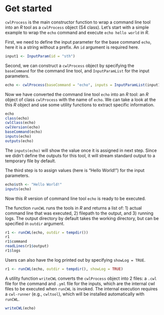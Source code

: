 \mainmatter

# Get started 

`cwlProcess` is the main constructor function to wrap a command line
tool into an _R_ tool as a `cwlProcess` object (S4 class).  Let's
start with a simple example to wrap the `echo` command and execute
`echo hello world` in _R_.

First, we need to define the input parameter for the base command
`echo`, here it is a string without a prefix. An `id` argument is
required here.

```r
input1 <- InputParam(id = "sth")
```

Second, we can construct a `cwlProcess` object by specifying the
`baseCommand` for the command line tool, and `InputParamList` for the
input parameters. 
```r
echo <- cwlProcess(baseCommand = "echo", inputs = InputParamList(input1))
```

Now we have converted the command line tool `echo` into an _R_ tool:
an _R_ object of class `cwlProcess` with the name of `echo`. We can
take a look at the this _R_ object and use some utility functions to
extract specific information.

```r
echo
class(echo)
cwlClass(echo)
cwlVersion(echo)
baseCommand(echo)
inputs(echo)
outputs(echo)
```

The `inputs(echo)` will show the value once it is assigned in next
step. Since we didn't define the outputs for this tool, it will stream
standard output to a temporary file by default.

The third step is to assign values (here is "Hello World!") for the
input parameters.

```r
echo$sth <- "Hello World!"
inputs(echo)
```

Now this _R_ version of command line tool `echo` is ready to be
executed. 

The function `runCWL` runs the tools in _R_ and returns a list of: 1)
actual command line that was executed, 2) filepath to the output, and
3) running logs. The output directory by default takes the working
directory, but can be specified in `outdir` argument.

```r
r1 <- runCWL(echo, outdir = tempdir())
r1
r1$command
readLines(r1$output)
r1$logs
```

Users can also have the log printed out by specifying `showLog = TRUE`.

```r
r1 <- runCWL(echo, outdir = tempdir(), showLog = TRUE)
```

A utility function `writeCWL` converts the `cwlProcess` object into 2
files: a `.cwl` file for the command and `.yml` file for the inputs,
which are the internal cwl files to be executed when `runCWL` is
invoked. The internal execution requires a `cwl-runner` (e.g.,
`cwltool`), which will be installed automatically with `runCWL`.

```r
writeCWL(echo)
```
